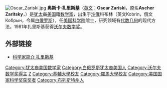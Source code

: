 {{noteTA
|1=里斯
}}
[[File:Oscar_Zariski.jpg|thumb]]
'''奥斯卡·扎里斯基'''（[[英文|英文]]：'''Oscar Zariski'''，原名'''Ascher Zaritsky'''，{{bd|1899年|4月24日|1986年|7月4日|catIdx=Zariski, Oscar}}）是[[犹太|犹太]]裔[[美国|美国]]籍[[数学家|数学家]]，出生于[[俄罗斯帝国|沙俄]]科布林（英文Kobrin，俄文Ко́брын，今属[[白俄罗斯|白俄罗斯]]），任[[美国科学院|美国科学院]]院士，研究领域有[[代数几何|代数几何]]的现代方法。1981年扎里斯基获得[[沃尔夫数学奖|沃尔夫数学奖]]。

==外部链接==
*[https://web.archive.org/web/20060615031009/http://cpus.gov.cn/kxrw/index.asp?rw=317&jiang=72 科学家简介 扎里斯基] 
{{Wolf Prize in Mathematics}}
{{Winners of the National Medal of Science}}
{{Authority control}}
{{数学家小作品}}

{{DEFAULTSORT:Zariski, Oscar}}
[[Category:犹太裔美国数学家|Category:犹太裔美国数学家]]
[[Category:白俄罗斯犹太裔美国人|Category:白俄罗斯犹太裔美国人]]
[[Category:沃尔夫数学奖得主|Category:沃尔夫数学奖得主]]
[[Category:美国国家科学院院士|Z]]
[[Category:基輔大學校友|Category:基輔大學校友]]
[[Category:羅馬大學校友|Category:羅馬大學校友]]
[[Category:美国国家科学奖获奖者|Category:美国国家科学奖获奖者]]
[[Category:布列斯特州人|Category:布列斯特州人]]